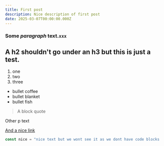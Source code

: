 ```yaml
---
title: First post
description: Nice description of first post
date: 2025-03-07T00:00:00.000Z
---
```


### Some ***paragraph*** text.`xxx`

## A h2 shouldn't go under an h3 but this is just a test.

1. one
2. two
3. three

* bullet coffee
* bullet blanket
* bullet fish

> A block quote

Other p text

[And a nice link](https://click.nope)

```javascript
const nice = "nice text but we wont see it as we dont have code blocks parsed yet"
```
